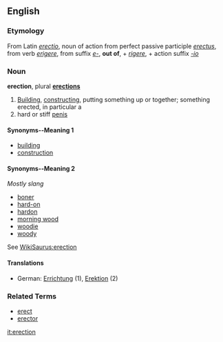 ==English==
===Etymology===
From Latin ''[[erectio]]'', noun of action from perfect passive participle ''[[erectus]]'', from verb ''[[erigere]]'', from suffix ''[[e-]]'', '''out of''', + ''[[rigere]]'', + action suffix ''[[-io]]''
===Noun===
'''erection''', plural '''[[erections]]'''
# [[Building]], [[constructing]], putting something up or together; something erected, in particular a
# hard or stiff [[penis]]

====Synonyms--Meaning 1====
*[[building]]
*[[construction]]

====Synonyms--Meaning 2====
''Mostly slang''
*[[boner]]
*[[hard-on]]
*[[hardon]]
*[[morning wood]]
*[[woodie]]
*[[woody]]
See [[WikiSaurus:erection]]

====Translations====
*German: [[Errichtung]] (1), [[Erektion]] (2)

===Related Terms===
*[[erect]]
*[[erector]]

[[it:erection]]